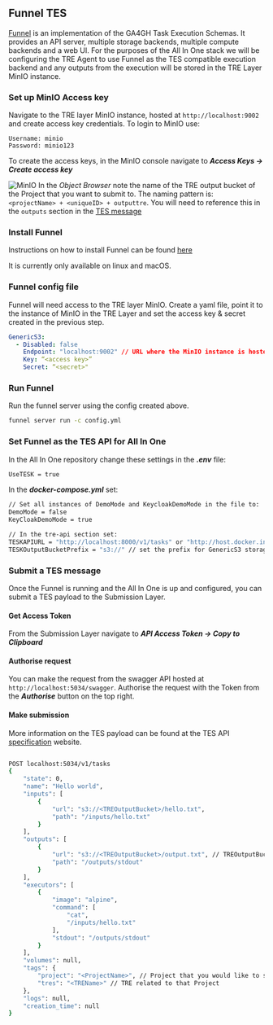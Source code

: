 

## Funnel TES

[Funnel](https://github.com/ohsu-comp-bio/funnel) is an implementation of the GA4GH Task Execution Schemas. It provides an API server, 
multiple storage backends, multiple compute backends and a web UI.
For the purposes of the All In One stack we will be configuring the TRE Agent to use Funnel as the TES compatible execution backend and any outputs from the execution will be stored in the TRE Layer MinIO instance.
<Steps>

### Set up MinIO Access key
Navigate to the TRE layer MinIO instance, hosted at `http://localhost:9002` and create access key credentials.
To login to MinIO use:
```
Username: minio
Password: minio123
```
To create the access keys, in the MinIO console navigate to ***Access Keys -> Create access key***

![MinIO](/images/MinioAccessKey.png)
<Callout> 
In the *Object Browser* note the name of the TRE output bucket of the Project that you want to submit to. The naming pattern is: ` <projectName> + <uniqueID> + outputtre`. You will need to reference this in the `outputs` section in the [TES message](#make-submission)

</Callout>

### Install Funnel
Instructions on how to install Funnel can be found [here](https://ohsu-comp-bio.github.io/funnel/download/)

<Callout> It is currently only available on linux and macOS.</Callout>

### Funnel config file
Funnel will need access to the TRE layer MinIO. 
Create a yaml file, point it to the instance of MinIO in the TRE Layer and set the access key & secret created in the previous step.

```yaml filename="config.yml"
GenericS3:
  - Disabled: false
    Endpoint: "localhost:9002" // URL where the MinIO instance is hosted.
    Key: “<access key>”
    Secret: “<secret>"  
```

### Run Funnel
Run the funnel server using the config created above.

```bash copy
funnel server run -c config.yml
```

### Set Funnel as the TES API for All In One
In the All In One repository change these settings in the ***.env*** file:
```bash copy
UseTESK = true
```
In the ***docker-compose.yml*** set:
```bash copy
// Set all instances of DemoMode and KeycloakDemoMode in the file to:
DemoMode = false
KeyCloakDemoMode = true

// In the tre-api section set:
TESKAPIURL = "http://localhost:8000/v1/tasks" or "http://host.docker.internal:8000/v1/tasks" // point to the funnel server TASK API, if trying to access from inside docker you need to use host.docker.internal
TESKOutputBucketPrefix = "s3://" // set the prefix for GenericS3 storage
```

### Submit a TES message
Once the Funnel is running and the All In One is up and configured, you can submit a TES payload to the Submission Layer.

#### Get Access Token
From the Submission Layer navigate to ***API Access Token -> Copy to Clipboard***

#### Authorise request
You can make the request from the swagger API hosted at `http://localhost:5034/swagger`.
Authorise the request with the Token from the ***Authorise*** button on the top right.

#### Make submission
More information on the TES payload can be found at the TES API [specification](https://ga4gh.github.io/task-execution-schemas/docs/#tag/TaskService/operation/CreateTask) website.

```bash copy

POST localhost:5034/v1/tasks
{
    "state": 0,
    "name": "Hello world",
    "inputs": [
        {
            "url": "s3://<TREOutputBucket>/hello.txt",
            "path": "/inputs/hello.txt"
        }
    ],
    "outputs": [
        {
            "url": "s3://<TREOutputBucket>/output.txt", // TREOutputBucket needs to match the bucket name from Step 1
            "path": "/outputs/stdout"
        }
    ],
    "executors": [
        {
            "image": "alpine",
            "command": [
                "cat",
                "/inputs/hello.txt"
            ],
            "stdout": "/outputs/stdout"
        }
    ],
    "volumes": null,
    "tags": {
        "project": "<ProjectName>", // Project that you would like to submit to.
        "tres": "<TREName>" // TRE related to that Project
    },
    "logs": null,
    "creation_time": null
}

```
</Steps>
